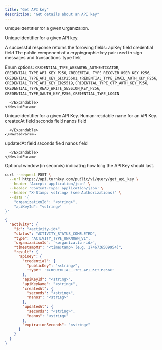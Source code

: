 ```yaml
---
title: "Get API key"
description: "Get details about an API key"
---
```



<EndpointPath type="query" path="get_api_key" />

<Authorizations />

<H3Bordered text="Body" />

<ParamField body="organizationId" type="string" required={true}>

Unique identifier for a given Organization.
</ParamField>

<ParamField body="apiKeyId" type="string" required={true}>

Unique identifier for a given API key.
</ParamField>


<H3Bordered text="Response" />
A successful response returns the following fields:

<ResponseField name="apiKey" type="object" required={true}>
  apiKey field
  <Expandable title="apiKey details">
    <NestedParam parentKey="apiKey" childKey="credential" type="object" required={true}>
      credential field
      <Expandable title="credential details">
        <NestedParam parentKey="apiKey.credential" childKey="publicKey" type="string" required={true}>
The public component of a cryptographic key pair used to sign messages and transactions.
</NestedParam>
<NestedParam parentKey="apiKey.credential" childKey="type" type="enum" required={true}>
type field
  
Enum options: `CREDENTIAL_TYPE_WEBAUTHN_AUTHENTICATOR`, `CREDENTIAL_TYPE_API_KEY_P256`, `CREDENTIAL_TYPE_RECOVER_USER_KEY_P256`, `CREDENTIAL_TYPE_API_KEY_SECP256K1`, `CREDENTIAL_TYPE_EMAIL_AUTH_KEY_P256`, `CREDENTIAL_TYPE_API_KEY_ED25519`, `CREDENTIAL_TYPE_OTP_AUTH_KEY_P256`, `CREDENTIAL_TYPE_READ_WRITE_SESSION_KEY_P256`, `CREDENTIAL_TYPE_OAUTH_KEY_P256`, `CREDENTIAL_TYPE_LOGIN`

</NestedParam>

      </Expandable>
    </NestedParam>
<NestedParam parentKey="apiKey" childKey="apiKeyId" type="string" required={true}>
Unique identifier for a given API Key.
</NestedParam>
<NestedParam parentKey="apiKey" childKey="apiKeyName" type="string" required={true}>
Human-readable name for an API Key.
</NestedParam>
<NestedParam parentKey="apiKey" childKey="createdAt" type="object" required={true}>
      createdAt field
      <Expandable title="createdAt details">
        <NestedParam parentKey="apiKey.createdAt" childKey="seconds" type="string" required={true}>
seconds field
</NestedParam>
<NestedParam parentKey="apiKey.createdAt" childKey="nanos" type="string" required={true}>
nanos field
</NestedParam>

      </Expandable>
    </NestedParam>
<NestedParam parentKey="apiKey" childKey="updatedAt" type="object" required={true}>
      updatedAt field
      <Expandable title="updatedAt details">
        <NestedParam parentKey="apiKey.updatedAt" childKey="seconds" type="string" required={true}>
seconds field
</NestedParam>
<NestedParam parentKey="apiKey.updatedAt" childKey="nanos" type="string" required={true}>
nanos field
</NestedParam>

      </Expandable>
    </NestedParam>
<NestedParam parentKey="apiKey" childKey="expirationSeconds" type="string" required={false}>
Optional window (in seconds) indicating how long the API Key should last.
</NestedParam>

  </Expandable>
</ResponseField>

<RequestExample>

```bash cURL
curl --request POST \
  --url https://api.turnkey.com/public/v1/query/get_api_key \
  --header 'Accept: application/json' \
  --header 'Content-Type: application/json' \
  --header "X-Stamp: <string> (see Authorizations)" \
  --data '{
    "organizationId": "<string>",
    "apiKeyId": "<string>"
}'
```

</RequestExample>

<ResponseExample>

```json 200
{
  "activity": {
    "id": "<activity-id>",
    "status": "ACTIVITY_STATUS_COMPLETED",
    "type": "ACTIVITY_TYPE_UNKNOWN_V1",
    "organizationId": "<organization-id>",
    "timestampMs": "<timestamp> (e.g. 1746736509954)",
    "result": {
      "apiKey": {
        "credential": {
          "publicKey": "<string>",
          "type": "<CREDENTIAL_TYPE_API_KEY_P256>"
        },
        "apiKeyId": "<string>",
        "apiKeyName": "<string>",
        "createdAt": {
          "seconds": "<string>",
          "nanos": "<string>"
        },
        "updatedAt": {
          "seconds": "<string>",
          "nanos": "<string>"
        },
        "expirationSeconds": "<string>"
      }
    }
  }
}
```

</ResponseExample>
